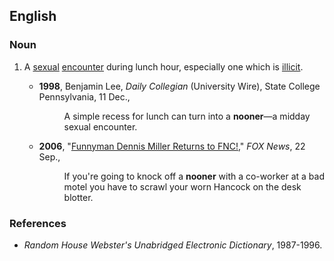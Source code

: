 ==English==

===Noun===
{{en-noun}}

# {{context|mainly|US}} A [[sexual]] [[encounter]] during lunch hour, especially one which is [[illicit]].
#*'''1998 ''', Benjamin Lee, ''Daily Collegian'' (University Wire), State College Pennsylvania, 11 Dec.,
#*:A simple recess for lunch can turn into a '''nooner'''—a midday sexual encounter.
#*'''2006''', "[http://www.foxnews.com/story/0,2933,215178,00.html Funnyman Dennis Miller Returns to FNC!]," ''FOX News'', 22 Sep.,
#*:If you're going to knock off a '''nooner''' with a co-worker at a bad motel you have to scrawl your worn Hancock on the desk blotter.

===References===
*''Random House Webster's Unabridged Electronic Dictionary'', 1987-1996.